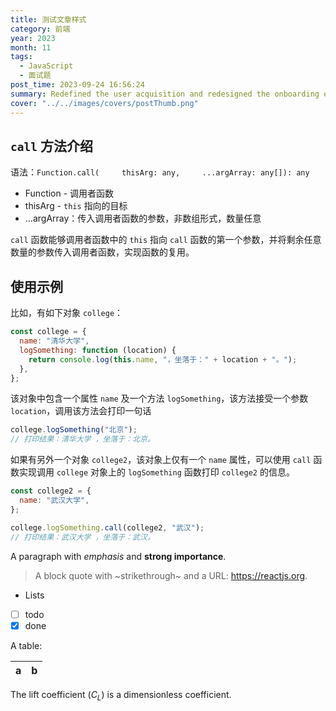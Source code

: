 ```yaml
---
title: 测试文章样式
category: 前端
year: 2023
month: 11
tags:
  - JavaScript
  - 面试题
post_time: 2023-09-24 16:56:24
summary: Redefined the user acquisition and redesigned the onboarding experience, all within 3 working weeks.
cover: "../../images/covers/postThumb.png"
---
```


## `call` 方法介绍

语法：`Function.call(     thisArg: any,     ...argArray: any[]): any`

- Function - 调用者函数
- thisArg - `this` 指向的目标
- ...argArray：传入调用者函数的参数，非数组形式，数量任意

`call` 函数能够调用者函数中的 `this` 指向 `call` 函数的第一个参数，并将剩余任意数量的参数传入调用者函数，实现函数的复用。

## 使用示例

比如，有如下对象 `college`：

```javascript
const college = {
  name: "清华大学",
  logSomething: function (location) {
    return console.log(this.name, "，坐落于：" + location + "。");
  },
};
```

该对象中包含一个属性 `name` 及一个方法 `logSomething`，该方法接受一个参数 `location`，调用该方法会打印一句话

```javascript
college.logSomething("北京");
// 打印结果：清华大学 ，坐落于：北京。
```

如果有另外一个对象 `college2`，该对象上仅有一个 `name` 属性，可以使用 `call` 函数实现调用 `college` 对象上的 `logSomething` 函数打印 `college2` 的信息。

```javascript
const college2 = {
  name: "武汉大学",
};

college.logSomething.call(college2, "武汉");
// 打印结果：武汉大学 ，坐落于：武汉。
```

A paragraph with *emphasis* and **strong importance**.

> A block quote with ~strikethrough~ and a URL: https://reactjs.org.

* Lists
* [ ] todo
* [x] done

A table:

| a | b |
| - | - |


The lift coefficient ($C_L$) is a dimensionless coefficient.